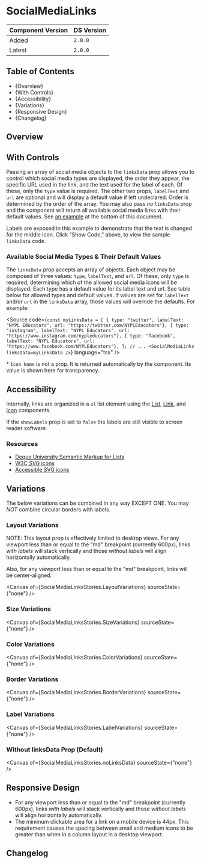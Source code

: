 
<Meta of={SocialMediaLinksStories} />

# SocialMediaLinks

| Component Version | DS Version |
| ----------------- | ---------- |
| Added             | `2.0.0`    |
| Latest            | `2.0.0`    |

## Table of Contents

- {<Link href="#overview" target="_self">Overview</Link>}
- {<Link href="#with-controls" target="_self">With Controls</Link>}
- {<Link href="#accessibility" target="_self">Accessibility</Link>}
- {<Link href="#variations" target="_self">Variations</Link>}
- {<Link href="#responsive-design" target="_self">Responsive Design</Link>}
- {<Link href="#changelog" target="_self">Changelog</Link>}

## Overview

<Description of={SocialMediaLinksStories} />

## With Controls

<Canvas of={SocialMediaLinksStories.WithControls} />

Passing an array of social media objects to the `linksData` prop allows you to control which social media types are
displayed, the order they appear, the specific URL used in the link, and the text used for the label of each.
Of these, only the `type` value is required. The other two props, `labelText` and `url` are optional and will display
a default value if left undeclared. Order is determined by the order of the array. You may also pass
_no_ `linksData` prop and the component will return all available social media links with their default values. See [an
example](#heading-nodata) at the bottom of this document.

Labels are exposed in this example to demonstrate that the text is changed for the middle icon. Click "Show Code," above,
to view the sample `linksData` code.

<ArgTypes of={SocialMediaLinksStories.WithControls} />

### Available Social Media Types & Their Default Values

The `linksData` prop accepts an array of objects. Each object may be composed of three values: `type`, `labelText`,
and `url`. Of these, only `type` is required, determining which of the allowed social media icons will be displayed.
Each type has a default value for its label text and url. See table below for allowed types and default values.
If values are set for `labelText` and/or `url` in the `linksData` array, those values will override the defaults.
For example:

<Source
  code={`
const myLinksData = [
  { type: "twitter", labelText: "NYPL Educators", url: "https://twitter.com/NYPLEducators"},
  { type: "instagram", labelText: "NYPL Educators", url: "https://www.instagram.com/nypleducators"},
  { type: "facebook", labelText: "NYPL Educators", url: "https://www.facebook.com/NYPLEducators"},
];
// ...
<SocialMediaLinks linksData=myLinksData />
`}
  language="tsx"
/>

<Canvas withSource="none">
  <Table
    columnHeaders={["Type", "Label Text", "URL", "Icon Name*"]}
    tableData={GetTableData()}
    showRowDividers={true}
  />
</Canvas>

\* `Icon Name` is not a prop. It is returned automatically by the component. Its value is shown here for transparency.

## Accessibility

Internally, links are organized in a `ul` list element using the
[List](/?path=/docs/components-typography-styles-list--docs),
[Link](/?path=/docs/components-navigation-link--docs), and
[Icon](/?path=/docs/components-media-icons-icon--docs) components.

If the `showLabels` prop is set to `false` the labels are still visible to screen reader software.

### Resources

- [Deque University Semantic Markup for Lists](https://dequeuniversity.com/tips/list-markup)
- [W3C SVG icons](https://design-system.w3.org/styles/svg-icons.html)
- [Accessible SVG icons](https://css-tricks.com/accessible-svg-icons/)

## Variations

The below variations can be combined in any way EXCEPT ONE. You may _NOT_ combine circular borders with labels.

### Layout Variations

NOTE: This layout prop is effectively limited to desktop views. For any viewport less than or equal to
the "md" breakpoint (currently 600px), links _with labels_ will stack vertically and those _without labels_
will align horizontally automatically.

Also, for any viewport less than or equal to the "md" breakpoint, links will be center-aligned.

<Canvas of={SocialMediaLinksStories.LayoutVariations} sourceState={"none"} />

### Size Variations

<Canvas of={SocialMediaLinksStories.SizeVariations} sourceState={"none"} />

### Color Variations

<Canvas of={SocialMediaLinksStories.ColorVariations} sourceState={"none"} />

### Border Variations

<Canvas of={SocialMediaLinksStories.BorderVariations} sourceState={"none"} />

### Label Variations

<Canvas of={SocialMediaLinksStories.LabelVariations} sourceState={"none"} />

### Without linksData Prop (Default)

<Canvas of={SocialMediaLinksStories.noLinksData} sourceState={"none"} />

## Responsive Design

- For any viewport less than or equal to the "md" breakpoint (currently 600px),
  links _with labels_ will stack vertically and those _without labels_ will align horizontally automatically.
- The minimum clickable area for a link on a mobile device is 44px. This requirement causes the spacing between
  small and medium icons to be greater than when in a column layout in a desktop viewport.

## Changelog

<ComponentChangelogTable changelogData={changelogData} />

